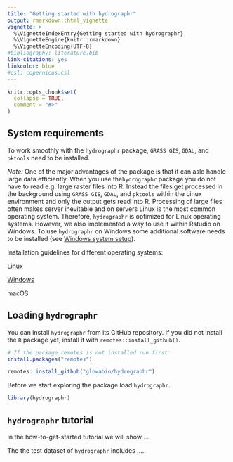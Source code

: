 ```yaml
---
title: "Getting started with hydrographr"
output: rmarkdown::html_vignette
vignette: >
  %\VignetteIndexEntry{Getting started with hydrographr}
  %\VignetteEngine{knitr::rmarkdown}
  %\VignetteEncoding{UTF-8}
#bibliography: literature.bib
link-citations: yes
linkcolor: blue
#csl: copernicus.csl
---
```


```r
knitr::opts_chunk$set(
  collapse = TRUE,
  comment = "#>"
)
```

## System requirements

To work smoothly with the `hydrographr` package, `GRASS GIS`, `GDAL`, and `pktools` need to be installed. 

*Note:* One of the major advantages of the package is that it can aslo handle large data efficiently. When you use the`hydrographr` package you do not have to read e.g. large raster files into R. Instead the files get processed in the background using `GRASS GIS`, `GDAL`, and `pktools` within the Linux environment and only the output gets read into R. Processing of large files often makes server inevitable and on servers Linux is the most common operating system. Therefore, `hydrographr` is optimized for Linux operating systems. However, we also implemented a way to use it within Rstudio on Windows. To use `hydrographr` on Windows some additional software needs to be installed (see [Windows system setup](https://glowabio.github.io/hydrographr/articels/windows_system_setup.html)). 

Installation guidelines for different operating systems:

[Linux](https://glowabio.github.io/hydrographr/articels/linux_system_setup.html)

[Windows](https://glowabio.github.io/hydrographr/articels/windows_system_setup.html)

macOS

## Loading `hydrographr`

You can install `hydrographr` from its GitHub repository. If you did not install the `R` package yet, install it with `remotes::install_github()`.

```r
# If the package remotes is not installed run first:
install.packages("remotes")

remotes::install_github("glowabio/hydrographr")
```

Before we start exploring the package load `hydrographr`.

```r
library(hydrographr)
```


## `hydrographr` tutorial

In the how-to-get-started tutorial we will show ...

The the test dataset of `hydrographr` includes .....

